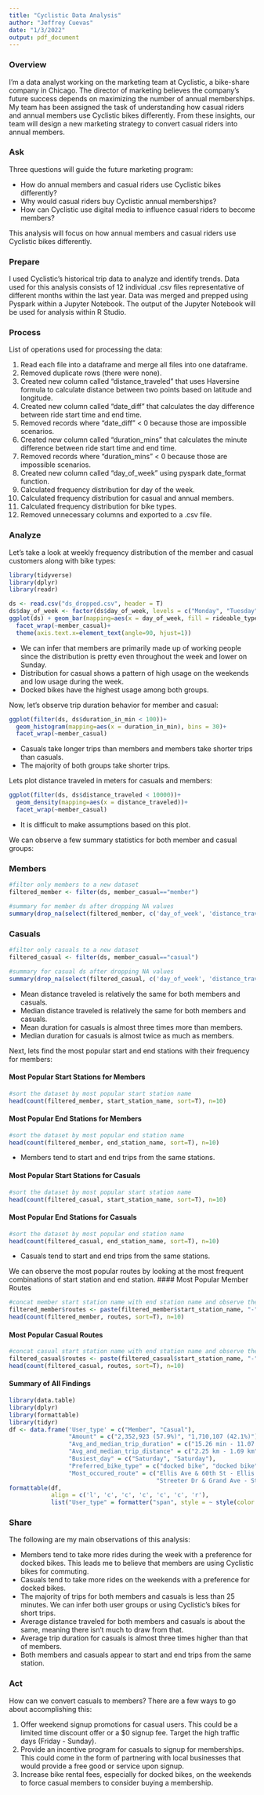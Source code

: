 ---
title: "Cyclistic Data Analysis"
author: "Jeffrey Cuevas"
date: "1/3/2022"
output: pdf_document
---


### Overview
I'm a data analyst working on the marketing team at Cyclistic, a bike-share company in Chicago.  The director of marketing believes the company's future success depends on maximizing the number of annual memberships.  My team has been assigned the task of understanding how casual riders and annual members use Cyclistic bikes differently.  From these insights, our team will design a new marketing strategy to convert casual riders into annual members.

### Ask
Three questions will guide the future marketing program:

* How do annual members and casual riders use Cyclistic bikes differently?
* Why would casual riders buy Cyclistic annual memberships?
* How can Cyclistic use digital media to influence casual riders to become members?

This analysis will focus on how annual members and casual riders use Cyclistic bikes differently.

### Prepare
I used Cyclistic's historical trip data to analyze and identify trends.  Data used for this analysis consists of 12 individual .csv files representative of different months within the last year.  Data was merged and prepped using Pyspark within a Jupyter Notebook.  The output of the Jupyter Notebook will be used for analysis within R Studio.

### Process
List of operations used for processing the data:

1. Read each file into a dataframe and merge all files into one dataframe.
2. Removed duplicate rows (there were none).
3. Created new column called "distance_traveled" that uses Haversine formula to calculate distance between two points based on latitude and longitude.
4. Created new column called "date_diff" that calculates the day difference between ride start time and end time.
5. Removed records where "date_diff" < 0 because those are impossible scenarios.
6. Created new column called "duration_mins" that calculates the minute difference between ride start time and end time.
7. Removed records where "duration_mins" < 0 because those are impossible scenarios.
8. Created new column called "day_of_week" using pyspark date_format function.
9. Calculated frequency distribution for day of the week.
10. Calculated frequency distribution for casual and annual members.
11. Calculated frequency distribution for bike types.
12. Removed unnecessary columns and exported to a .csv file.

### Analyze

Let's take a look at weekly frequency distribution of the member and casual customers along with bike types:
```{r Libraries, include=FALSE}
library(tidyverse)
library(dplyr)
library(readr)
```
```{r member_casual_bike_types, echo=FALSE}
ds <- read.csv("ds_dropped.csv", header = T)
ds$day_of_week <- factor(ds$day_of_week, levels = c("Monday", "Tuesday", "Wednesday", "Thursday", "Friday", "Saturday", "Sunday"))
ggplot(ds) + geom_bar(mapping=aes(x = day_of_week, fill = rideable_type))+
  facet_wrap(~member_casual)+
  theme(axis.text.x=element_text(angle=90, hjust=1))
```

* We can infer that members are primarily made up of working people since the distribution is pretty even throughout the week and lower on Sunday.
* Distribution for casual shows a pattern of high usage on the weekends and low usage during the week.
* Docked bikes have the highest usage among both groups.

Now, let's observe trip duration behavior for member and casual:
```{r member_casual_histogram, echo=FALSE}
ggplot(filter(ds, ds$duration_in_min < 100))+
  geom_histogram(mapping=aes(x = duration_in_min), bins = 30)+
  facet_wrap(~member_casual)
```

* Casuals take longer trips than members and members take shorter trips than casuals.
* The majority of both groups take shorter trips.

Lets plot distance traveled in meters for casuals and members:
```{r distance_traveled_density, echo=FALSE}
ggplot(filter(ds, ds$distance_traveled < 10000))+
  geom_density(mapping=aes(x = distance_traveled))+
  facet_wrap(~member_casual)
```

* It is difficult to make assumptions based on this plot.

We can observe a few summary statistics for both member and casual groups:

### Members
```{r member_summary, echo=FALSE, comment=NA}
#filter only members to a new dataset
filtered_member <- filter(ds, member_casual=="member")

#summary for member ds after dropping NA values
summary(drop_na(select(filtered_member, c('day_of_week', 'distance_traveled', 'duration_in_min'))))
```
### Casuals
```{r casual_summary, echo=FALSE, comment=NA}
#filter only casuals to a new dataset
filtered_casual <- filter(ds, member_casual=="casual")

#summary for casual ds after dropping NA values
summary(drop_na(select(filtered_casual, c('day_of_week', 'distance_traveled', 'duration_in_min'))))
```

* Mean distance traveled is relatively the same for both members and casuals.
* Median distance traveled is relatively the same for both members and casuals.
* Mean duration for casuals is almost three times more than members.
* Median duration for casuals is almost twice as much as members.

Next, lets find the most popular start and end stations with their frequency for members:

#### Most Popular Start Stations for Members
```{r member_start_station, echo=FALSE, comment=NA}
#sort the dataset by most popular start station name
head(count(filtered_member, start_station_name, sort=T), n=10)
```

#### Most Popular End Stations for Members
```{r member_end_station, echo=FALSE, comment=NA}
#sort the dataset by most popular end station name
head(count(filtered_member, end_station_name, sort=T), n=10)
```
* Members tend to start and end trips from the same stations.

#### Most Popular Start Stations for Casuals
```{r casual_start_station, echo=FALSE, comment=NA}
#sort the dataset by most popular start station name
head(count(filtered_casual, start_station_name, sort=T), n=10)
```

#### Most Popular End Stations for Casuals
```{r casual_end_station, echo=FALSE, comment=NA}
#sort the dataset by most popular end station name
head(count(filtered_casual, end_station_name, sort=T), n=10)
```
* Casuals tend to start and end trips from the same stations.

We can observe the most popular routes by looking at the most frequent combinations of start station and end station.
#### Most Popular Member Routes
```{r member_route, echo=FALSE, comment=NA}
#concat member start station name with end station name and observe the top 10 routes
filtered_member$routes <- paste(filtered_member$start_station_name, "-", filtered_member$end_station_name)
head(count(filtered_member, routes, sort=T), n=10)
```

#### Most Popular Casual Routes
```{r casual_route, echo=FALSE, comment=NA}
#concat casual start station name with end station name and observe the top 10 routes
filtered_casual$routes <- paste(filtered_casual$start_station_name, "-", filtered_casual$end_station_name)
head(count(filtered_casual, routes, sort=T), n=10)
```

#### Summary of All Findings
```{r summary_all, echo=FALSE, message=FALSE, warning=FALSE}
library(data.table)
library(dplyr)
library(formattable)
library(tidyr)
df <- data.frame('User_type' = c("Member", "Casual"),
                 "Amount" = c("2,352,923 (57.9%)", "1,710,107 (42.1%)"),
                 "Avg_and_median_trip_duration" = c("15.26 min - 11.07 min", "41.83 min - 20.20 min"),
                 "Avg_and_median_trip_distance" = c("2.25 km - 1.69 km", "2.19 km - 1.66 km"),
                 "Busiest_day" = c("Saturday", "Saturday"),
                 "Preferred_bike_type" = c("docked bike", "docked bike"),
                 "Most_occured_route" = c("Ellis Ave & 60th St - Ellis Ave & 55th St (1,409)",
                                          "Streeter Dr & Grand Ave - Streeter Dr & Grand Ave (8,230)"))
formattable(df,
            align = c('l', 'c', 'c', 'c', 'c', 'c', 'r'),
            list("User_type" = formatter("span", style = ~ style(color = "grey", font.weight = "bold"))))
```

### Share
The following are my main observations of this analysis:

* Members tend to take more rides during the week with a preference for docked bikes.  This leads me to believe that members are using Cyclistic bikes for commuting.
* Casuals tend to take more rides on the weekends with a preference for docked bikes.
* The majority of trips for both members and casuals is less than 25 minutes.  We can infer both user groups or using Cyclistic's bikes for short trips.
* Average distance traveled for both members and casuals is about the same, meaning there isn't much to draw from that.
* Average trip duration for casuals is almost three times higher than that of members.
* Both members and casuals appear to start and end trips from the same station.

### Act
How can we convert casuals to members?  There are a few ways to go about accomplishing this:

1. Offer weekend signup promotions for casual users.  This could be a limited time discount offer or a $0 signup fee.  Target the high traffic days (Friday - Sunday).
2. Provide an incentive program for casuals to signup for memberships.  This could come in the form of partnering with local businesses that would provide a free good or service upon signup.
3. Increase bike rental fees, especially for docked bikes, on the weekends to force casual members to consider buying a membership.
